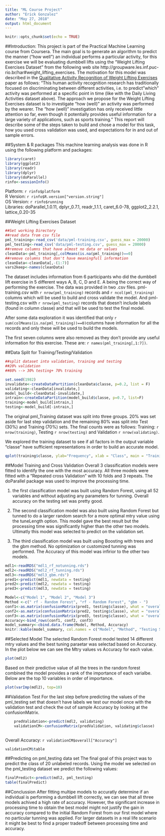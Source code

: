 ```yaml
---
title: "ML Course Project"
author: "Erick Gonzalez"
date: "May 27, 2018"
output: html_document
---
```


```r
knitr::opts_chunk$set(echo = TRUE)
```

##Introduction:
This project is part of the Practical Machine Learning course from Coursera. The main goal is to generate an algorithm to predict the manner ("how well") an individual performs a particular activity, for this exercise we will be evaluating dumbbell lifts using the "Weight Lifting Exercises Dataset" from the following web site http://groupware.les.inf.puc-rio.br/har#weight_lifting_exercises. 
The motivation for this model was described in the [Qualitative Activity Recognition of Weight Lifting Exercises](http://groupware.les.inf.puc-rio.br/work.jsf?p1=11201) paper as follows:
"This human activity recognition research has traditionally focused on discriminating between different activities, i.e. to predict "which" activity was performed at a specific point in time (like with the Daily Living Activities dataset above). The approach we propose for the Weight Lifting Exercises dataset is to investigate "how (well)" an activity was performed by the wearer. The "how (well)" investigation has only received little attention so far, even though it potentially provides useful information for a large variety of applications, such as sports training."
This report will describe some of the steps taken to build and chose a model for this task, how you used cross validation was used, and expectations for in and out of sample errors. 

##System & R packages 
This machine learning analysis was done in R using the following platform and packages:
```r
library(caret)
library(ggplot2)
library(readr)
library(dplyr)
library(doParallel)
rinfo<-sessionInfo()
```

Platform: `r rinfo$platform `  
R Version: `r rinfo$R.version["version.string"] `  
OS Version: `r rinfo$running `  
Libraries: doParallel_1.0.11, dplyr_0.7.1, readr_1.1.1, caret_6.0-78, ggplot2_2.2.1, lattice_0.20-35 


##Weight Lifting Exercises Dataset

```r
##Set working Directory
##read data from csv file
pml_training<-read_csv('data/pml-training.csv', guess_max = 20000)
pml_testing<-read_csv('data/pml-testing.csv', guess_max = 20000)
##remove columns that have almost no data or values
cleanData<-pml_training[,colMeans(is.na(pml_training))==0]
##remove columns that don't have meaningfull information
cleanData<-cleanData[,-(1:7)]
vars2keep<-names(cleanData)
```


The dataset includes information from 6 participants who did the dumbbell lift exercise in 5 different ways A, B, C, D and E. A being the correct way of performing the exercise. The data was provided in two .csv files. pml-training.csv with `r nrow(pml_training)` records and `r ncol(pml_training)` columns which will be used to build and cross validate the model. And pml-testing.csv with `r nrow(pml_testing)` records that doesn't include labels (found in column classe) and that will be used to test the final model.

After some data exploration it was identified that only `r sum(colMeans(is.na(pml_training))==0)`columns have information for all the records and only these will be used to build the models. 

The first seven columns were also removed as they don't provide any useful information for this exercise. These are: `r names(pml_training[,1:7])`.

##Data Split for Training/Testing/Validation

```r
##split dataset into validation, training and testing
##20% validation
##80% --> 30% testing+ 70% training

set.seed(1982)
invalidate<-createDataPartition(cleanData$classe, p=0.2, list = F)
validating<-cleanData[invalidate,]
model_build<-cleanData[-invalidate,]
intrain<-createDataPartition(model_build$classe, p=0.7, list=F)
training<-model_build[intrain,]
testing<-model_build[-intrain,]

```
The original pml_Training dataset was split into three groups. 20% was set aside for last step validation and the remaining 80% was split into Test (30%) and Training (70%) sets.
The final counts were as follows: Training: `r nrow(training)`, Testing `r nrow(testing)` and Validation `r nrow(validating)`.

We explored the training dataset to see if all factors in the output variable "classe" have sufficient representations in order to build an accurate model. 

```r
qplot(training$classe, ylab="Frequency", xlab = "Class", main = "Training set - Class Frequency")
```

##Model Training and Cross Validation
Overall 3 classification models were fitted to identify the one with the most accuracy. All three models were fitted with a "Repeated cross Validation" with 10 folds and 3 repeats. The doParallel package was used to improve the processing time.

1. the first classification model was built using Random Forest, using all 52 variables and without adjusting any parameters for tunning. Overall accuracy on the testing set was pretty good. 

2. The second classification model was also built using Random Forest but tunned to do a larger random search for a more optimal mtry value using the tuneLength option. This model gave the best result but the processing time was significantly higher than the other two models. Ultimatly this model was selected to predict on the validation set.

3. The third classification model was built using Boosting with trees and the gbm method. No optimization or customized tunning was performed. The Accuracy of this model was infirior to the other two models. 

```r
mdl1<-readRDS("mdl1_rf_notunning.rds")
mdl2<-readRDS("mdl2_rf_tunning.rds")
mdl3<-readRDS("mdl3_gbm.rds")
pred1<-predict(mdl1, newdata = testing)
pred2<-predict(mdl2, newdata = testing)
pred3<-predict(mdl3, newdata = testing)

Model<-c("Model 1", "Model 2", "Model 3")
Method <-c(" rf - Random Forest", "rf - Random Forest", "gbm - ")
conf1<-as.matrix(confusionMatrix(pred1, testing$classe), what = "overall")["Accuracy",]
conf2<-as.matrix(confusionMatrix(pred2, testing$classe), what = "overall")["Accuracy",]
conf3<-as.matrix(confusionMatrix(pred3, testing$classe), what = "overall")["Accuracy",]
Accuracy<-bind_rows(conf1, conf2, conf3)
model_summary<-cbind.data.frame(Model, Method, Accuracy)
knitr::kable(model_summary, col.names = c("Model", "Method", "Testing Set Accuracy"))

```

##Selected Model
The selected Random Forest model tested 14 different mtry values and the best tuning paraetar was selectad based on Accuracy. In the plot below we can see the Mtry values vs Accuracy for each value. 
```r

plot(mdl2)

```

Based on their predictive value of all the trees in the random forest combined the model provides a rank of the importance of each varialbe. Below are the top 10 variables in order of importance.
```r
plot(varImp(mdl2), top=10)
```

##Validation Test
For the last step before predicting the values of the pml_testing set that doesn't have labels we test our model once with the validation test and check the out of sample Accuracy by looking at the confusionMatrix.

```r
    predValidation<-predict(mdl2, validating)
    validationCM<-confusionMatrix(predValidation, validating$classe)
 
```

Overall Accuracy: `r validationCM$overall["Accuracy"]`
```r
validationCM$table

```

##Predicting on pml_testing data set
The final goal of this project was to predict the class of 20 unlabeled records. Using the model we selected on the pml_testing dataset we predict the following values: 

```r
finalPredict<-predict(mdl2, pml_testing)
table(finalPredict)

```

##Conclussion
After fitting multipe models to accuratly determine if an individual is performing a dumbbell lift correctly, we can see that all three models achived a high rate of accuracy. However, the significant increase in processing time to obtain the best model might not justify the gain in accuracy compared to the initial Random Forest from our first model where no particular tunning was applied. For larger datasets in a real life scenario it might be best to find a proper tradeoff between processing time and accuracy. 





